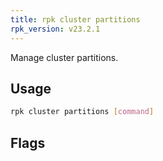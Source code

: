 ```yaml
---
title: rpk cluster partitions
rpk_version: v23.2.1
---
```


<head>
  <meta name="title" content="rpk cluster partitions | Redpanda Docs" />
  <meta name="description" content="rpk cluster partitions" />
  <link rel="canonical" href="https://docs.redpanda.com/docs/reference/rpk/rpk-cluster/rpk-cluster-partitions/" />
</head>

Manage cluster partitions.

## Usage

```bash
rpk cluster partitions [command]
```

## Flags

<!--
[cols=",,",]
|===
|*Value* |*Type* |*Description*

|-h, --help |- |Help for partitions.

|--config |string |Redpanda or rpk config file; default search paths are
~/.config/rpk/rpk.yaml, $PWD, and /etc/redpanda/`redpanda.yaml`.

|-X, --config-opt |stringArray |Override rpk configuration settings; '-X
help' for detail or '-X list' for terser detail.

|--profile |string |rpk profile to use.

|-v, --verbose |- |Enable verbose logging.
|===

-->
